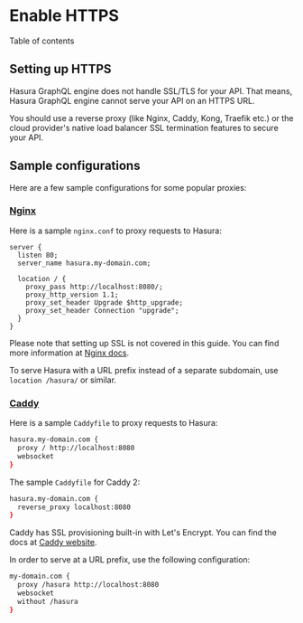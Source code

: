 
Enable HTTPS
============

Table of contents

Setting up HTTPS
----------------

Hasura GraphQL engine does not handle SSL/TLS for your API. That means,
Hasura GraphQL engine cannot serve your API on an HTTPS URL.

You should use a reverse proxy (like Nginx, Caddy, Kong, Traefik etc.)
or the cloud provider\'s native load balancer SSL termination features
to secure your API.

Sample configurations
---------------------

Here are a few sample configurations for some popular proxies:

### [Nginx](https://nginx.org/en/docs/)

Here is a sample `nginx.conf` to proxy requests to Hasura:

```nginx
server {
  listen 80;
  server_name hasura.my-domain.com;

  location / {
    proxy_pass http://localhost:8080/;
    proxy_http_version 1.1;
    proxy_set_header Upgrade $http_upgrade;
    proxy_set_header Connection "upgrade";
  }
}
```

Please note that setting up SSL is not covered in this guide. You can
find more information at [Nginx
docs](https://nginx.org/en/docs/http/configuring_https_servers.html).

To serve Hasura with a URL prefix instead of a separate subdomain, use
`location /hasura/` or similar.

### [Caddy](https://caddyserver.com/)

Here is a sample `Caddyfile` to proxy requests to Hasura:

```bash
hasura.my-domain.com {
  proxy / http://localhost:8080
  websocket
}
```

The sample `Caddyfile` for Caddy 2:

```bash
hasura.my-domain.com {
  reverse_proxy localhost:8080
}
```

Caddy has SSL provisioning built-in with Let\'s Encrypt. You can find
the docs at [Caddy
website](https://caddyserver.com/docs/automatic-https).

In order to serve at a URL prefix, use the following configuration:

```bash
my-domain.com {
  proxy /hasura http://localhost:8080
  websocket
  without /hasura
}
```
